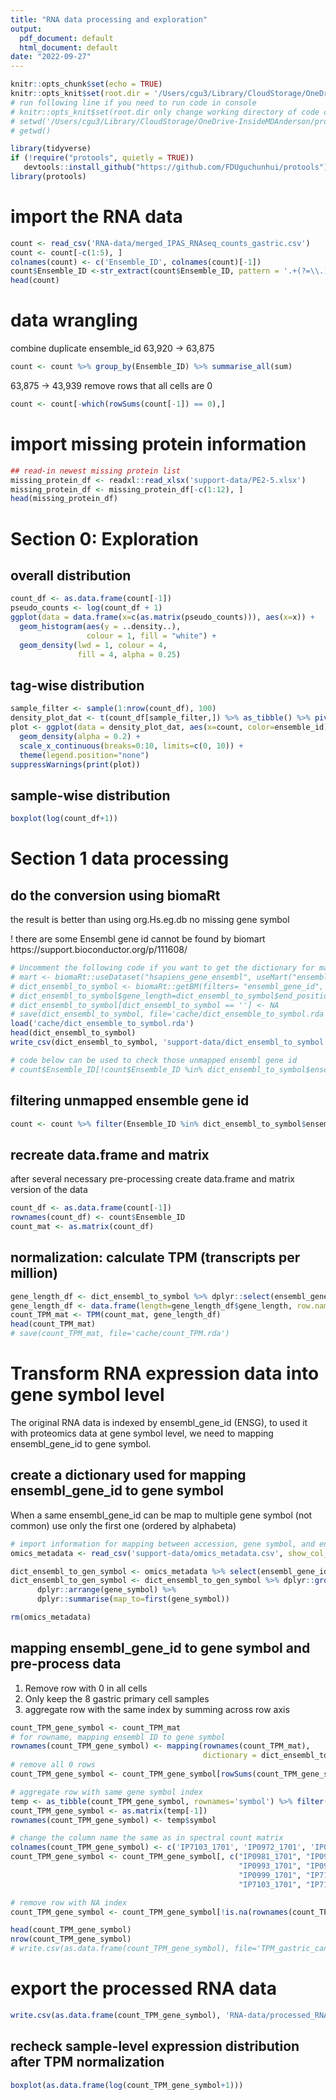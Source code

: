 ```yaml
---
title: "RNA data processing and exploration"
output:
  pdf_document: default
  html_document: default
date: "2022-09-27"
---
```


```r
knitr::opts_chunk$set(echo = TRUE)
knitr::opts_knit$set(root.dir = '/Users/cgu3/Library/CloudStorage/OneDrive-InsideMDAnderson/proteomics/missing protien project manuscript/missing-protein-project-data')
# run following line if you need to run code in console
# knitr::opts_knit$set(root.dir only change working directory of code chucks not code directly running in console
# setwd('/Users/cgu3/Library/CloudStorage/OneDrive-InsideMDAnderson/proteomics/missing protien project manuscript/missing-protein-project-datat')
# getwd()
```



```r
library(tidyverse)
if (!require("protools", quietly = TRUE))
   devtools::install_github("https://github.com/FDUguchunhui/protools")
library(protools)
```


# import the RNA data
```r
count <- read_csv('RNA-data/merged_IPAS_RNAseq_counts_gastric.csv')
count <- count[-c(1:5), ]
colnames(count) <- c('Ensemble_ID', colnames(count)[-1])
count$Ensemble_ID <-str_extract(count$Ensemble_ID, pattern = '.+(?=\\.)')
head(count)
```


# data wrangling
combine duplicate ensemble_id
63,920 -> 63,875
```r
count <- count %>% group_by(Ensemble_ID) %>% summarise_all(sum)
```


63,875 -> 43,939
remove rows that all cells are 0
```r
count <- count[-which(rowSums(count[-1]) == 0),]
```




# import missing protein information
```r
## read-in newest missing protein list
missing_protein_df <- readxl::read_xlsx('support-data/PE2-5.xlsx')
missing_protein_df <- missing_protein_df[-c(1:12), ]
head(missing_protein_df)
```



# Section 0: Exploration
## overall distribution
```r
count_df <- as.data.frame(count[-1])
pseudo_counts <- log(count_df + 1)
ggplot(data = data.frame(x=c(as.matrix(pseudo_counts))), aes(x=x)) + 
  geom_histogram(aes(y = ..density..),
                 colour = 1, fill = "white") +
  geom_density(lwd = 1, colour = 4,
               fill = 4, alpha = 0.25)
```


## tag-wise distribution
```r
sample_filter <- sample(1:nrow(count_df), 100)
density_plot_dat <- t(count_df[sample_filter,]) %>% as_tibble() %>% pivot_longer(cols = everything(), names_to = 'ensemble_id', values_to = 'count') 
plot <- ggplot(data = density_plot_dat, aes(x=count, color=ensemble_id)) + 
  geom_density(alpha = 0.2) +
  scale_x_continuous(breaks=0:10, limits=c(0, 10)) +
  theme(legend.position="none")
suppressWarnings(print(plot))
```

## sample-wise distribution
```r
boxplot(log(count_df+1))
```




# Section 1 data processing
## do the conversion using biomaRt
the result is better than using org.Hs.eg.db
no missing gene symbol

! there are some Ensembl gene id cannot be found by biomart
https://support.bioconductor.org/p/111608/
```r
# Uncomment the following code if you want to get the dictionary for mapping ensemble ID to gene symbol from the source
# mart <- biomaRt::useDataset("hsapiens_gene_ensembl", useMart("ensembl"))
# dict_ensembl_to_symbol <- biomaRt::getBM(filters= "ensembl_gene_id", attributes= c("ensembl_gene_id","hgnc_symbol", "start_position","end_position"), values=count$Ensemble_ID, mart= mart)
# dict_ensembl_to_symbol$gene_length=dict_ensembl_to_symbol$end_position - dict_ensembl_to_symbol$start_position
# dict_ensembl_to_symbol[dict_ensembl_to_symbol == ''] <- NA
# save(dict_ensembl_to_symbol, file='cache/dict_ensemble_to_symbol.rda')
load('cache/dict_ensemble_to_symbol.rda')
head(dict_ensembl_to_symbol)
write_csv(dict_ensembl_to_symbol, 'support-data/dict_ensembl_to_symbol.csv')

# code below can be used to check those unmapped ensembl gene id
# count$Ensemble_ID[!count$Ensemble_ID %in% dict_ensembl_to_symbol$ensembl_gene_id]
```


## filtering unmapped ensemble gene id
```r
count <- count %>% filter(Ensemble_ID %in% dict_ensembl_to_symbol$ensembl_gene_id)
```



## recreate data.frame and matrix
after several necessary pre-processing create data.frame and matrix version of the data
```r
count_df <- as.data.frame(count[-1])
rownames(count_df) <- count$Ensemble_ID
count_mat <- as.matrix(count_df)
```



## normalization: calculate  TPM (transcripts per million)
```r
gene_length_df <- dict_ensembl_to_symbol %>% dplyr::select(ensembl_gene_id, gene_length) %>% unique()
gene_length_df <- data.frame(length=gene_length_df$gene_length, row.names=gene_length_df$ensembl_gene_id)
count_TPM_mat <- TPM(count_mat, gene_length_df)
head(count_TPM_mat)
# save(count_TPM_mat, file='cache/count_TPM.rda')
```


# Transform RNA expression data into gene symbol level
The original RNA data is indexed by ensembl_gene_id (ENSG), to used it with
proteomics data at gene symbol level, we need to mapping ensembl_gene_id to
gene symbol.

## create a dictionary used for mapping ensembl_gene_id to gene symbol
When a same ensembl_gene_id can be map to multiple gene symbol (not common)
use only the first one (ordered by alphabeta)
```r
# import information for mapping between accession, gene symbol, and ensembl ID
omics_metadata <- read_csv('support-data/omics_metadata.csv', show_col_types = FALSE)

dict_ensembl_to_gen_symbol <- omics_metadata %>% select(ensembl_gene_id, gene_symbol) %>% unique()
dict_ensembl_to_gen_symbol <- dict_ensembl_to_gen_symbol %>% dplyr::group_by(ensembl_gene_id) %>% 
      dplyr::arrange(gene_symbol) %>% 
      dplyr::summarise(map_to=first(gene_symbol))

rm(omics_metadata)
```

## mapping ensembl_gene_id to gene symbol and pre-process data
1. Remove row with 0 in all cells
2. Only keep the 8 gastric primary cell samples
3. aggregate row with the same index by summing across row axis
```r
count_TPM_gene_symbol <- count_TPM_mat
# for rowname, mapping ensembl ID to gene symbol
rownames(count_TPM_gene_symbol) <- mapping(rownames(count_TPM_mat), 
                                           dictionary = dict_ensembl_to_gen_symbol)
# remove all 0 rows
count_TPM_gene_symbol <- count_TPM_gene_symbol[rowSums(count_TPM_gene_symbol > 0) > 0, ]

# aggregate row with same gene symbol index
temp <- as_tibble(count_TPM_gene_symbol, rownames='symbol') %>% filter(!is.na(symbol)) %>% group_by(symbol) %>% summarise_all(sum)
count_TPM_gene_symbol <- as.matrix(temp[-1])
rownames(count_TPM_gene_symbol) <- temp$symbol

# change the column name the same as in spectral count matrix
colnames(count_TPM_gene_symbol) <- c('IP7103_1701', 'IP0972_1701', 'IP0995_1701', 'IP0982_1701', 'IP0999_1701', 'IP7100_1701', 'IP0993_1701', 'IP0981_1701', 'IP7105_1701')
count_TPM_gene_symbol <- count_TPM_gene_symbol[, c("IP0981_1701", "IP0982_1701",
                                                   "IP0993_1701", "IP0995_1701",
                                                   "IP0999_1701", "IP7100_1701",
                                                   "IP7103_1701", "IP7105_1701")]

# remove row with NA index
count_TPM_gene_symbol <- count_TPM_gene_symbol[!is.na(rownames(count_TPM_gene_symbol)), ]

head(count_TPM_gene_symbol)
nrow(count_TPM_gene_symbol)
# write.csv(as.data.frame(count_TPM_gene_symbol), file='TPM_gastric_cancer_primary_cell.csv')
```


# export the processed RNA data
```r
write.csv(as.data.frame(count_TPM_gene_symbol), 'RNA-data/processed_RNA_data.csv')
```


## recheck sample-level expression distribution after TPM normalization
```r
boxplot(as.data.frame(log(count_TPM_gene_symbol+1)))
```


